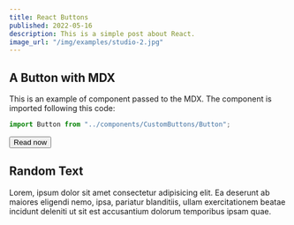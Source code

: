 ```yaml
---
title: React Buttons
published: 2022-05-16
description: This is a simple post about React.
image_url: "/img/examples/studio-2.jpg"
---
```


## A Button with MDX

This is an example of component passed to the MDX. The component is imported following this code:

```js
import Button from "../components/CustomButtons/Button";
```

<Button size="md" color="primary">
  Read now
</Button>

## Random Text

Lorem, ipsum dolor sit amet consectetur adipisicing elit. Ea deserunt ab maiores eligendi nemo, ipsa,
pariatur blanditiis, ullam exercitationem beatae incidunt deleniti ut sit est accusantium dolorum temporibus ipsam quae.

